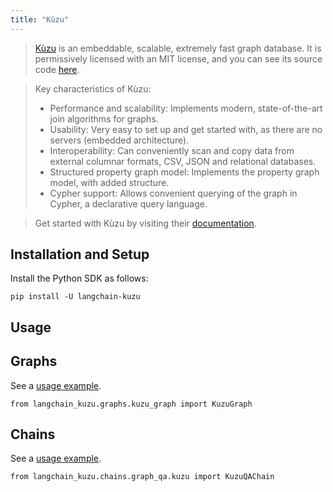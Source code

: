 ```yaml
---
title: "Kùzu"
---
```


> [Kùzu](https://kuzudb.com/) is an embeddable, scalable, extremely fast graph database. It is permissively licensed with an MIT license, and you can see its source code [here](https://github.com/kuzudb/kuzu).

> Key characteristics of Kùzu:
>
> * Performance and scalability: Implements modern, state-of-the-art join algorithms for graphs.
> * Usability: Very easy to set up and get started with, as there are no servers (embedded architecture).
> * Interoperability: Can conveniently scan and copy data from external columnar formats, CSV, JSON and relational databases.
> * Structured property graph model: Implements the property graph model, with added structure.
> * Cypher support: Allows convenient querying of the graph in Cypher, a declarative query language.

> Get started with Kùzu by visiting their [documentation](https://docs.kuzudb.com/).

## Installation and Setup

Install the Python SDK as follows:

```
pip install -U langchain-kuzu
```

## Usage

## Graphs

See a [usage example](/oss/integrations/graphs/kuzu_db).

```
from langchain_kuzu.graphs.kuzu_graph import KuzuGraph
```

## Chains

See a [usage example](/oss/integrations/graphs/kuzu_db/#creating-kuzuqachain).

```
from langchain_kuzu.chains.graph_qa.kuzu import KuzuQAChain
```

